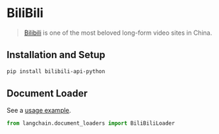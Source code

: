 # BiliBili

>[Bilibili](https://www.bilibili.tv/) is one of the most beloved long-form video sites in China.

## Installation and Setup

```bash
pip install bilibili-api-python
```

## Document Loader

See a [usage example](/docs/modules/data_io/document_loaders/integrations/bilibili.html).

```python
from langchain.document_loaders import BiliBiliLoader
```
